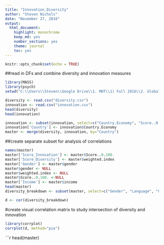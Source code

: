 ```yaml
---
title: "Innovation_Diversity"
author: "Steven Nichols"
date: "November 27, 2016"
output:
  html_document: 
    highlight: monochrome
    keep_md: yes
    number_sections: yes
    theme: journal
    toc: yes
---
```


```r
knitr::opts_chunk$set(echo = TRUE)
```

##read in DFs and combine diversity and innovation measures 

```r

library(MASS)
library(psych)
setwd("C:\\Users\\Steven\\Google Drive\\1. MOT\\1) Fall 2016\\2. Global Innovation\\Assignments\\Final Paper\\Data")

diversity <- read.csv("diversity.csv")
innovation <- read.csv("innovation.csv")
head(diversity)
head(innovation)

innovation <- subset(innovation, select=c("Country.Economy", "Score..0.100.", "Rank", "Income", "Rank.1" ))
innovation['Country'] <- innovation$Country.Economy
master <- merge(diversity, innovation, by="Country")

```

##create separate subset for analysis of correlations

```r
names(master)
master['Score_Innovation'] <- master$Score..0.100.
master['Score_Diversity'] <- master$weighted.index
master['Gender'] <- master$gender
master$gender <- NULL
master$weighted.index <- NULL
master$Score..0.100. <-NULL
master['Income'] <- master$income
head(master)
diversity_breakdown <- subset(master, select=c("Gender", "Language", "Country.of.birth", "Age", "Part.time", "Education", "Income", "Sector", "Score_Innovation", "Score_Diversity"))

d <- cor(diversity_breakdown)
```

#create visual correlation matrix to study intersection of diversity and innovation 

```r
library(corrplot)
corrplot(d, method="pie")

```

```r

head(master)
